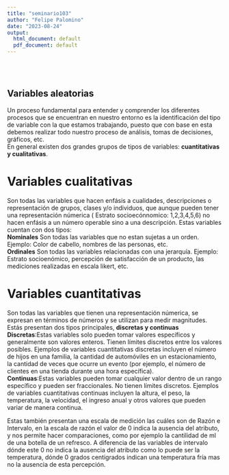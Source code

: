 ```yaml
---
title: "seminario103"
author: "Felipe Palomino"
date: "2023-08-24"
output:
  html_document: default
  pdf_document: default
---
```


</br></br>

## **Variables aleatorias**

Un proceso fundamental para entender y comprender los diferentes procesos que se encuentran en nuestro entorno es la identificación del tipo de variable con la que estamos trabajando, puesto que con base en esta debemos realizar todo nuestro proceso de análisis, tomas de decisiones, gráficos, etc.
<div>
En general existen dos grandes grupos de tipos de variables: **cuantitativas y cualitativas**.
<div>
# **Variables cualitativas **
Son todas las variables que hacen enfásis a cualidades, descripciones o representación de grupos, clases y/o individuos, que aunque pueden tener una representación númerica ( Estrato socioecónnomico: 1,2,3,4,5,6) no hacen enfásis a un número operable sino a una descripción. Estas variables cuentan con dos tipos:
<div>
**Nominales** Son todas las variables que no estan sujetas a un orden. Ejemplo: Color de cabello, nombres de las personas, etc.
<div>
**Ordinales** Son todas las variables relacionadas con una jerarquía. Ejemplo: Estrato socioenómico, percepción de satisfacción de un producto, las mediciones realizadas en escala likert, etc.
<div>
# **Variables cuantitativas **
Son todas las variables que tienen una representación númerica, se expresan en términos de números y se utilizan para medir magnitudes. Estás presentan dos tipos principales, **discretas y continuas**
<div>
**Discretas**:Estas variables solo pueden tomar valores específicos y generalmente son valores enteros. Tienen límites discretos entre los valores posibles. Ejemplos de variables cuantitativas discretas incluyen el número de hijos en una familia, la cantidad de automóviles en un estacionamiento, la cantidad de veces que ocurre un evento (por ejemplo, el número de clientes en una tienda durante una hora específica).
<div>
**Continuas**:Estas variables pueden tomar cualquier valor dentro de un rango específico y pueden ser fraccionales. No tienen límites discretos. Ejemplos de variables cuantitativas continuas incluyen la altura, el peso, la temperatura, la velocidad, el ingreso anual y otros valores que pueden variar de manera continua.
<div>
Estas también presentan una escala de medición las cuáles son de Razón  e Intervalo, en la escala de razón el valor de 0 indica la ausencia del atributo, y nos permite hacer comparaciones, como por ejemplo la cantilidad de ml de una botella de un refresco. A diferencia de las variables de intervalo dónde este 0 no indica la ausencia del atributo como lo puede ser la temperatura, dónde 0 grados centigrados indican una temperatura fría mas no la ausencia de esta percepción.

